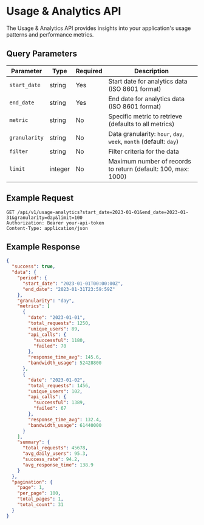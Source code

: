 # Usage & Analytics API

The Usage & Analytics API provides insights into your application's usage patterns and performance metrics.

## Query Parameters

| Parameter | Type | Required | Description |
|-----------|------|----------|-------------|
| `start_date` | string | Yes | Start date for analytics data (ISO 8601 format) |
| `end_date` | string | Yes | End date for analytics data (ISO 8601 format) |
| `metric` | string | No | Specific metric to retrieve (defaults to all metrics) |
| `granularity` | string | No | Data granularity: `hour`, `day`, `week`, `month` (default: `day`) |
| `filter` | string | No | Filter criteria for the data |
| `limit` | integer | No | Maximum number of records to return (default: 100, max: 1000) |

## Example Request

```http
GET /api/v1/usage-analytics?start_date=2023-01-01&end_date=2023-01-31&granularity=day&limit=100
Authorization: Bearer your-api-token
Content-Type: application/json
```

## Example Response

```json
{
  "success": true,
  "data": {
    "period": {
      "start_date": "2023-01-01T00:00:00Z",
      "end_date": "2023-01-31T23:59:59Z"
    },
    "granularity": "day",
    "metrics": [
      {
        "date": "2023-01-01",
        "total_requests": 1250,
        "unique_users": 89,
        "api_calls": {
          "successful": 1180,
          "failed": 70
        },
        "response_time_avg": 145.6,
        "bandwidth_usage": 52428800
      },
      {
        "date": "2023-01-02",
        "total_requests": 1456,
        "unique_users": 102,
        "api_calls": {
          "successful": 1389,
          "failed": 67
        },
        "response_time_avg": 132.4,
        "bandwidth_usage": 61440000
      }
    ],
    "summary": {
      "total_requests": 45678,
      "avg_daily_users": 95.3,
      "success_rate": 94.2,
      "avg_response_time": 138.9
    }
  },
  "pagination": {
    "page": 1,
    "per_page": 100,
    "total_pages": 1,
    "total_count": 31
  }
}
```

